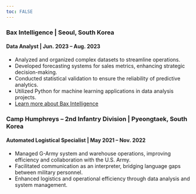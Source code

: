```yaml
---
toc: FALSE
---
```



### Bax Intelligence | Seoul, South Korea
#### Data Analyst | Jun. 2023 – Aug. 2023
- Analyzed and organized complex datasets to streamline operations.
- Developed forecasting systems for sales metrics, enhancing strategic decision-making.
- Conducted statistical validation to ensure the reliability of predictive analytics.
- Utilized Python for machine learning applications in data analysis projects.
- [Learn more about Bax Intelligence](https://www.bax.co.kr/)

### Camp Humphreys – 2nd Infantry Division | Pyeongtaek, South Korea
#### Automated Logistical Specialist | May 2021 – Nov. 2022
- Managed G-Army system and warehouse operations, improving efficiency and collaboration with the U.S. Army.
- Facilitated communication as an interpreter, bridging language gaps between military personnel.
- Enhanced logistics and operational efficiency through data analysis and system management.